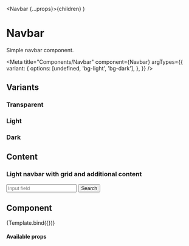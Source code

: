 
  <Navbar {...props}>{children}</Navbar>
)

# Navbar

Simple navbar component.

<Meta
  title="Components/Navbar"
  component={Navbar}
  argTypes={{
    variant: {
      options: [undefined, 'bg-light', 'bg-dark'],
    },
  }}
/>

## Variants

### Transparent

<Canvas>
  <Navbar title="Transparent navbar" />
</Canvas>

### Light

<Canvas>
  <Navbar title="Light navbar" varient="bg-light" />
</Canvas>

### Dark

<Canvas>
  <Navbar title="Dark navbar" varient="bg-dark" />
</Canvas>

## Content

### Light navbar with grid and additional content

<Canvas>
  <Navbar title="Page heading" variant="bg-light">
    <input type="text" placeholder="Input field" />
    <button type="button" className="ghost">
      Search
    </button>
  </Navbar>
</Canvas>

## Component

<Canvas>
  <Story
    name="Component"
    args={{ title: 'Page heading', titleLink: '', variant: undefined }}
  >
    {Template.bind({})}
  </Story>
</Canvas>

#### Available props

<ArgsTable of={Navbar} />
